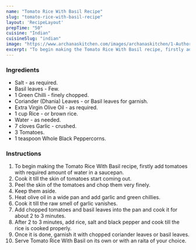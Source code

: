 ---
name: "Tomato Rice With Basil Recipe"
slug: "tomato-rice-with-basil-recipe"
layout: 'RecipeLayout'
prepTime: "50"
cuisine: "Indian"
cuisineSlug: "indian"
image: "https://www.archanaskitchen.com/images/archanaskitchen/1-Author/Pooja_Thakur/tomato_basil_rice_1600.jpg"
excerpt: "To begin making the Tomato Rice With Basil recipe, firstly add tomatoes with required amount of water in a saucepan"
---

### Ingredients

- Salt - as required.
- Basil leaves - Few.
- 1 Green Chilli - finely chopped.
- Coriander (Dhania) Leaves - or Basil leaves for garnish.
- Extra Virgin Olive Oil - as required.
- 1 cup Rice - or brown rice.
- Water - as needed.
- 7 cloves Garlic - crushed.
- 3 Tomatoes.
- 1 teaspoon Whole Black Peppercorns.

### Instructions

1. To begin making the Tomato Rice With Basil recipe, firstly add tomatoes with required amount of water in a saucepan.
1. Cook it till the skin of tomatoes start coming out.
1. Peel the skin of the tomatoes and chop them very finely.
1. Keep them aside.
1. Heat olive oil in a wide pan and add garlic and green chillies.
1. Cook it till the raw smell of garlic vanishes.
1. Add chopped tomatoes and basil leaves into the pan and cook it for about 2 to 3 minutes.
1. After 2 to 3 minutes, add rice, salt and black pepper and cook till the rice is cooked properly.
1. Once it is done, garnish it with chopped coriander leaves or basil leaves.
1. Serve Tomato Rice With Basil on its own or with an raita of your choice.
